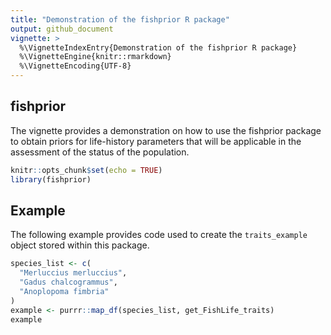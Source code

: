 ```yaml
---
title: "Demonstration of the fishprior R package"
output: github_document
vignette: >
  %\VignetteIndexEntry{Demonstration of the fishprior R package}
  %\VignetteEngine{knitr::rmarkdown}
  %\VignetteEncoding{UTF-8}
---
```


## fishprior

The vignette provides a demonstration on how to use the fishprior package to obtain priors for life-history parameters that will be applicable in the assessment of the status of the population.

```r
knitr::opts_chunk$set(echo = TRUE)
library(fishprior)
```

## Example

The following example provides code used to create the `traits_example` object stored within this package.

```r
species_list <- c(
  "Merluccius merluccius",
  "Gadus chalcogrammus",
  "Anoplopoma fimbria"
)
example <- purrr::map_df(species_list, get_FishLife_traits)
example
```
